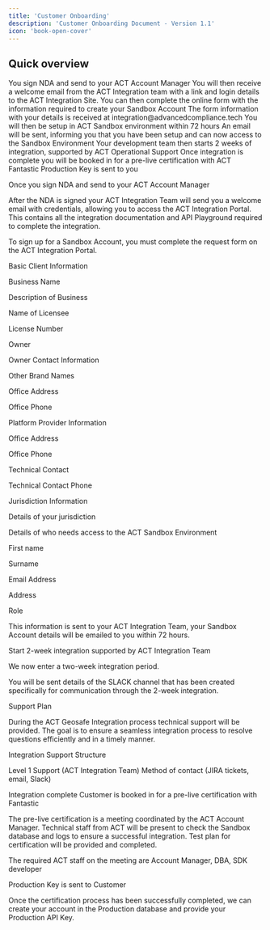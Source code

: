 ```yaml
---
title: 'Customer Onboarding'
description: 'Customer Onboarding Document - Version 1.1'
icon: 'book-open-cover'
---
```


## Quick overview  

<Icon icon="pen-to-square" iconType="duotone" size="48"/>
You sign NDA and send to your ACT Account Manager 

<Icon icon="envelope" iconType="duotone" size="48"/>
You will then receive a welcome email from the ACT Integration team 
with a link and login details to the ACT Integration Site. 
You can then complete the online form with the information 
required to create your Sandbox Account 

<Icon icon="inbox-in" iconType="duotone" size="48"/>
The form information with your details is received at integration@advancedcompliance.tech 

<Icon icon="umbrella-beach" iconType="duotone" size="48"/>
You will then be setup in ACT Sandbox environment within 72 hours 

<Icon icon="envelope" iconType="duotone" size="48"/>
An email will be sent, informing you that you have  
been setup and can now access to the Sandbox Environment 

<Icon icon="code" iconType="duotone" size="48"/>
Your development team then starts 2 weeks of integration, 
supported by ACT Operational Support 

<Icon icon="file-certificate" iconType="duotone" size="48"/>
Once integration is complete you will be booked in 
for a pre-live certification with ACT Fantastic 

<Icon icon="key" iconType="duotone" size="48"/>
Production Key is sent to you 



Once you sign NDA and send to your ACT Account Manager 

After the NDA is signed your ACT Integration Team will send you a welcome email with credentials, allowing you to access the ACT Integration Portal.   This contains all the integration documentation and API Playground required to complete the integration. 

To sign up for a Sandbox Account, you must complete the request form on the ACT Integration Portal. 

Basic Client Information 

Business Name 

Description of Business 

Name of Licensee 

License Number 

Owner 

Owner Contact Information 

Other Brand Names 

Office Address 

Office Phone 

 

Platform Provider Information 

Office Address 

Office Phone 

Technical Contact 

Technical Contact Phone 

Jurisdiction Information 

Details of your jurisdiction 

Details of who needs access to the ACT Sandbox Environment 

First name 

Surname 

Email Address 

Address 

Role 

This information is sent to your ACT Integration Team, your Sandbox Account details will be emailed to you within 72 hours.  

Start 2-week integration supported by ACT Integration Team 

We now enter a two-week integration period. 

You will be sent details of the SLACK channel that has been created specifically for communication through the 2-week integration. 
 

Support Plan 

During the ACT Geosafe Integration process technical support will be provided.  The goal is to ensure a seamless integration process to resolve questions efficiently and in a timely manner.  

Integration Support Structure 

Level 1 Support (ACT Integration Team) 
Method of contact (JIRA tickets, email, Slack) 

Integration complete Customer is booked in for a pre-live certification with Fantastic 

The pre-live certification is a meeting coordinated by the ACT Account Manager. Technical staff from ACT will be present to check the Sandbox database and logs to ensure a successful integration. Test plan for certification will be provided and completed. 

The required ACT staff on the meeting are Account Manager, DBA, SDK developer 

Production Key is sent to Customer 

Once the certification process has been successfully completed, we can create your account in the Production database and provide your Production API Key. 

 
